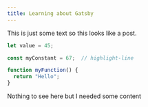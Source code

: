 ```yaml
---
title: Learning about Gatsby
---
```



This is just some text so this looks like a post.

```js
let value = 45;

const myConstant = 67;  // highlight-line

function myFunction() {
  return "Hello";
}
```

Nothing to see here but I needed some content